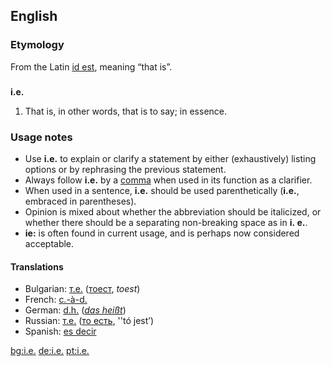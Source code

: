 {{see3|ie|IE|-ie}}
==English==

===Etymology===
From the Latin [[id est]], meaning “that is”.

==={{abbreviation}}===
'''i.e.'''

# That is, in other words, that is to say; in essence.

===Usage notes===
*Use '''i.e.''' to explain or clarify a statement by either (exhaustively) listing  options or by rephrasing the previous statement.  
*Always follow '''i.e.''' by a [[comma]] when used in its function as a clarifier. 
*When used in a sentence, '''i.e.''' should be used parenthetically ('''i.e.''', embraced in parentheses).
*Opinion is mixed about whether the abbreviation should be italicized, or whether there should be a separating non-breaking space as in '''i.&nbsp;e.'''.
*'''ie:''' is often found in current usage, and is perhaps now considered acceptable.

====Translations====
*Bulgarian: [[т.е.]] ([[тоест]], ''toest'')
*French: [[c.-à-d.]]
*German: [[d.h.]] (''[[das heißt]]'')
*Russian: [[т.е.]] ([[то есть]], ''tó jest’)
*Spanish: [[es decir]]

[[bg:i.e.]]
[[de:i.e.]]
[[pt:i.e.]]